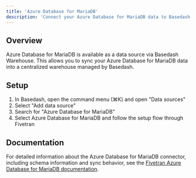 ```yaml
---
title: 'Azure Database for MariaDB'
description: 'Connect your Azure Database for MariaDB data to Basedash'
---
```


## Overview

Azure Database for MariaDB is available as a data source via Basedash Warehouse. This allows you to sync your Azure Database for MariaDB data into a centralized warehouse managed by Basedash.

## Setup

1. In Basedash, open the command menu (⌘K) and open "Data sources"
2. Select "Add data source"
3. Search for "Azure Database for MariaDB"
4. Select Azure Database for MariaDB and follow the setup flow through Fivetran

## Documentation

For detailed information about the Azure Database for MariaDB connector, including schema information and sync behavior, see the [Fivetran Azure Database for MariaDB documentation](https://fivetran.com/docs/connectors/databases/mariadb/azure-setup-guide).

